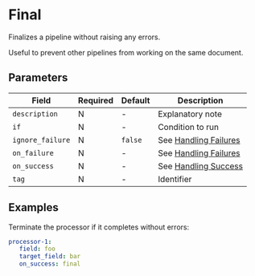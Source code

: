 # Final

<Synopsis>
Finalizes a pipeline without raising any errors.
</Synopsis>

Useful to prevent other pipelines from working on the same document.

## Parameters

|Field|Required|Default|Description|
|---|---|---|---|
|`description`|N|-|Explanatory note|
|`if`|N|-|Condition to run|
|`ignore_failure`|N|`false`|See [Handling Failures](../handling-failures.mdx)|
|`on_failure`|N|-|See [Handling Failures](../handling-failures.mdx)|
|`on_success`|N|-|See [Handling Success](../handling-success.mdx)|
|`tag`|N|-|Identifier|

## Examples

Terminate the processor if it completes without errors:

```yaml
processor-1:
   field: foo
   target_field: bar
   on_success: final
```
